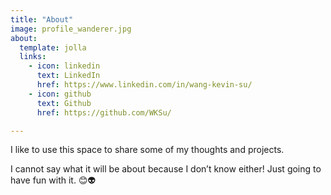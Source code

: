 ```yaml
---
title: "About"
image: profile_wanderer.jpg
about:
  template: jolla
  links:
    - icon: linkedin
      text: LinkedIn
      href: https://www.linkedin.com/in/wang-kevin-su/
    - icon: github
      text: Github
      href: https://github.com/WKSu/

---
```


I like to use this space to share some of my thoughts and projects. 

I cannot say what it will be about because I don't know either! Just going to have fun with it. 😊👽